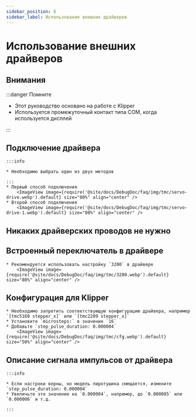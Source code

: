 ```yaml
---
sidebar_position: 6
sidebar_label: Использование внешних драйверов
---
```





# Использование внешних драйверов

## Внимания

:::danger Помните

* Этот руководство основано на работе с Klipper
* Используется промежуточный контакт типа COM, когда используется дисплей

:::


## Подключение драйвера
    :::info

    * Необходимо выбрать один из двух методов

    :::
    * Первый способ подключения
        <ImageView image={require('@site/docs/DebugDoc/faq/img/tmc/servo-drive.webp').default} size="80%" align="center" />
    * Второй способ подключения
        <ImageView image={require('@site/docs/DebugDoc/faq/img/tmc/servo-drive-1.webp').default} size="80%" align="center" />

## Никаких драйверских проводов не нужно

## Встроенный переключатель в драйвере
    * Рекомендуется использовать настройку `3200` в драйвере
        <ImageView image={require('@site/docs/DebugDoc/faq/img/tmc/3200.webp').default} size="80%" align="center" />

## Конфигурация для Klipper

    * Необходимо запретить соответствующую конфигурацию драйвера, например `[tmc5160 stepper_x]` или `[tmc2209 stepper_x]`
    * Установите `microsteps:` в значение `16`
    * Добавьте `step_pulse_duration: 0.000004`
        <ImageView image={require('@site/docs/DebugDoc/faq/img/tmc/cfg.webp').default} size="50%" align="center" />

## Описание сигнала импульсов от драйвера

    :::info

    * Если настроки верны, но модель пиротушика смещается, измените `step_pulse_duration: 0.000004`
    * Увеличьте это значение на `0.000004`, например, до `0.000005` или `0.000006` и т.д.

    :::